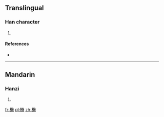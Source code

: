 ==Translingual==

===Han character===
{{Han char|rn=75|rad=木|as=11|sn=15|four=47927|canj=DOLB}}

# {{defn|Han|sort=木11}}

====References====
* {{Han ref|kx=0549.080|dkj=15407|dj=0937.070|hdz=21280.130|uh=6A07|ud=27143|bh=E5ED|bd=58861}}

----

==Mandarin==

===Hanzi===
{{cmn-hanzi|pin=[[xiū]] ([[xiu1]])|wg=hsiu<sup>1</sup>}}

# {{defn|lang=cmn|sort=木11}}

[[fr:樇]]
[[pl:樇]]
[[zh:樇]]